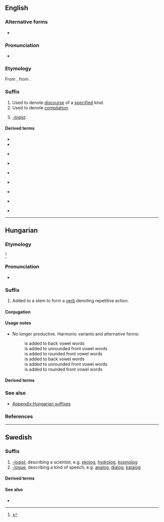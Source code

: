 {{also|log|lóg|lög|løg|log.|løg-}}

==English==

===Alternative forms===
* {{l|en|-logue}}

===Pronunciation===
* {{a|US}} {{IPA|/lɒɡ/|lang=en}}

===Etymology===
From {{etyl|fr|en}} {{m|fr|-logue}}, from {{etyl|grc|en}} {{m|grc|-λόγος||one who speaks (in a certain manner)}}.

===Suffix===
{{en-suffix}}

# Used to denote [[discourse]] of a [[specify|specified]] kind.
# Used to denote [[compilation]].
# {{lb|en|rare}} ''[[-logist]]''.

====Derived terms====
{{rel-top4|-discourse}}
* {{l|en|dialog}}
* {{l|en|epilog}}
{{rel-mid4}}
* {{l|en|monolog}}
{{rel-mid4}}
* {{l|en|prolog}}
{{rel-mid4}}
* {{l|en|weblog}}
{{rel-bottom}}
{{rel-top4|-compilation}}
* {{l|en|analog}}
{{rel-mid4}}
* {{l|en|catalog}}
{{rel-mid4}}
{{rel-mid4}}
{{rel-bottom}}
{{rel-top4|-logist}}
{{rel-mid4}}
* {{l|en|ideolog}}
{{rel-mid4}}
{{rel-mid4}}
* {{l|en|theolog}}
{{rel-bottom}}

----

==Hungarian==

===Etymology===
{{hu-suffix|-l|o-|g|t1=frequentative suffix|t3=frequentative suffix|pos=v}} <ref>{{R:Zaicz 2006}}</ref>

===Pronunciation===
* {{hu-IPA}}

===Suffix===
{{head|hu|suffix}}

# {{lb|hu|frequentative suffix|rare}} Added to a stem to form a [[verb]] denoting repetitive action.
#: {{m|hu|társalog|társa'''log'''|to chat}}

====Conjugation====
{{hu-conj-ok|-l|o|g|vowelout=y|intrans=y}}

====Usage notes====
* {{qualifier|frequentative suffix}} No longer productive. Harmonic variants and alternative forms:
*: '''{{l|hu|-log}}''' is added to back vowel words
*: '''{{l|hu|-leg}}''' is added to unrounded front vowel words
*: '''{{l|hu|-lög}}''' is added to rounded front vowel words
*: '''{{l|hu|-lyog}}''' is added to back vowel words
*: '''{{l|hu|-lyeg}}''' is added to unrounded front vowel words
*: '''{{l|hu|-lyög}}''' is added to rounded front vowel words

====Derived terms====
{{suffixsee|hu|pos=verb}}

===See also===
* [[Appendix:Hungarian suffixes]]

===References===
<references/>

----

==Swedish==

===Suffix===
{{head|sv|suffix|definite singular|-logen|indefinite plural|-loger|definite plural|-logerna}}

# [[-logist]], describing a scientist, e.g. [[ekolog]], [[hydrolog]], [[kosmolog]]
# [[-logue]], describing a kind of speech, e.g. [[analog]], [[dialog]], [[katalog]]

====Derived terms====
{{suffixsee|sv}}

====See also====
* {{l|sv|-logi}}